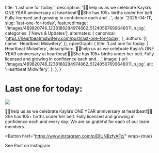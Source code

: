   title: 'Last one for today:',
  description: '🎉🎉help us as we celebrate Kayla’s ONE YEAR anniversary at heartbeat!🎉🎉She has 105+ births under her belt. Fully licensed and growing in confidence each and ...',
  date: '2025-04-11',
  slug: 'last-one-for-today',
  featuredImage: '/images/489820746_1238188284974862_51240597699648011_n.jpg',
  categories: ['News & Updates'],
  alternates: {
    canonical: 'https://heartbeatmidwifery.com/post/last-one-for-today',
  },
  authors: [{ name: 'Heartbeat Midwifery' }],
  openGraph: {
    title: 'Last one for today: | Heartbeat Midwifery',
    description: '🎉🎉help us as we celebrate Kayla’s ONE YEAR anniversary at heartbeat!🎉🎉She has 105+ births under her belt. Fully licensed and growing in confidence each and ...',
    image: {
      url: '/images/489820746_1238188284974862_51240597699648011_n.jpg',
      alt: 'Heartbeat Midwifery',
    },
  },
}


# Last one for today:

<Image
  src="/images/489820746_1238188284974862_51240597699648011_n.jpg"
  size="large"
  wrap={true}
/>

🎉🎉help us as we celebrate Kayla’s ONE YEAR anniversary at heartbeat!🎉🎉She has 105+ births under her belt. Fully licensed and growing in confidence each and every day. We are so grateful for each of our team members.

<Button
  href="https://www.instagram.com/p/DIUNBzfyAFz/"
  wrap={true}
>
  See Post on Instagram
</Button>
